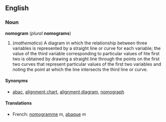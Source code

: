 ==English==
===Noun===
'''nomogram''' (''plural'' '''nomograms''')

#(''mathematics'') A diagram in which the relationship between three variables is represented by a straight line or curve for each variable; the value of the third variable corresponding to particular values of hte first two is obtained by drawing a straight line through the points on the first two curves that represent particular values of the first two variables and noting the point at which the line intersects the third line or curve.

====Synonyms====
*[[abac]], [[alignment chart]], [[alignment diagram]], [[nomograph]]

====Translations====
*French: [[nomogramme]] ''m'', [[abaque]] ''m''